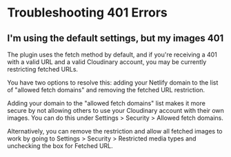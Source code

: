 

<Head>
  <title>Troubleshooting 401 Errors - Netlify Cloudinary</title>
  <meta name="description" content="Learn how to troubleshoot 401 errors with the Cloudinary Build Plugin for Netlify." />
  <meta name="og:title" content="Troubleshooting 401 Errors with Netlify Cloudinary" />
  <meta name="og:description" content="Learn how to troubleshoot 401 errors with the Cloudinary Build Plugin for Netlify." />
</Head>

<OgImage
  title="Troubleshooting 401 Errors"
  twitterTitle="Troubleshooting 401 Errors with Netlify Cloudinary"
/>

# Troubleshooting 401 Errors

## I'm using the default settings, but my images 401

The plugin uses the fetch method by default, and if you're receiving a 401 with a valid URL and a valid Cloudinary account, you may be currently restricting fetched URLs.

You have two options to resolve this: adding your Netlify domain to the list of "allowed fetch domains" and removing the fetched URL restriction.

Adding your domain to the "allowed fetch domains" list makes it more secure by not allowing others to use your Cloudinary account with their own images. You can do this under Settings > Security > Allowed fetch domains.

Alternatively, you can remove the restriction and allow all fetched images to work by going to Settings > Security > Restricted media types and unchecking the box for Fetched URL.
